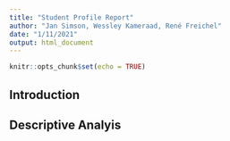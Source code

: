 ```yaml
---
title: "Student Profile Report"
author: "Jan Simson, Wessley Kameraad, René Freichel"
date: "1/11/2021"
output: html_document
---
```


```r
knitr::opts_chunk$set(echo = TRUE)
```


## Introduction 

## Descriptive Analyis
